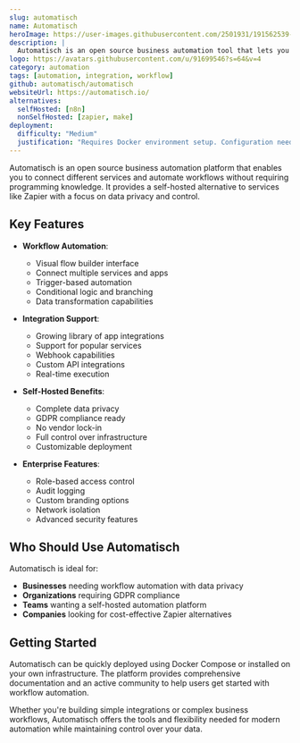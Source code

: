 ```yaml
---
slug: automatisch
name: Automatisch
heroImage: https://user-images.githubusercontent.com/2501931/191562539-e42f6c34-03c7-4dc4-bcf9-7f9473a9c64f.png
description: |
  Automatisch is an open source business automation tool that lets you connect different services like Twitter, Slack, and more to automate business processes without any programming knowledge.
logo: https://avatars.githubusercontent.com/u/91699546?s=64&v=4
category: automation
tags: [automation, integration, workflow]
github: automatisch/automatisch
websiteUrl: https://automatisch.io/
alternatives:
  selfHosted: [n8n]
  nonSelfHosted: [zapier, make]
deployment:
  difficulty: "Medium"
  justification: "Requires Docker environment setup. Configuration needed for production use."
---
```


Automatisch is an open source business automation platform that enables you to
connect different services and automate workflows without requiring programming
knowledge. It provides a self-hosted alternative to services like Zapier with a
focus on data privacy and control.

## Key Features

- **Workflow Automation**:

  - Visual flow builder interface
  - Connect multiple services and apps
  - Trigger-based automation
  - Conditional logic and branching
  - Data transformation capabilities

- **Integration Support**:

  - Growing library of app integrations
  - Support for popular services
  - Webhook capabilities
  - Custom API integrations
  - Real-time execution

- **Self-Hosted Benefits**:

  - Complete data privacy
  - GDPR compliance ready
  - No vendor lock-in
  - Full control over infrastructure
  - Customizable deployment

- **Enterprise Features**:
  - Role-based access control
  - Audit logging
  - Custom branding options
  - Network isolation
  - Advanced security features

## Who Should Use Automatisch

Automatisch is ideal for:

- **Businesses** needing workflow automation with data privacy
- **Organizations** requiring GDPR compliance
- **Teams** wanting a self-hosted automation platform
- **Companies** looking for cost-effective Zapier alternatives

## Getting Started

Automatisch can be quickly deployed using Docker Compose or installed on your
own infrastructure. The platform provides comprehensive documentation and an
active community to help users get started with workflow automation.

Whether you're building simple integrations or complex business workflows,
Automatisch offers the tools and flexibility needed for modern automation while
maintaining control over your data.
